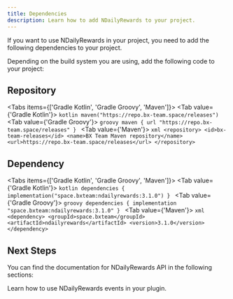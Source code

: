 ```yaml
---
title: Dependencies
description: Learn how to add NDailyRewards to your project.
---
```


If you want to use NDailyRewards in your project, you need to add the following dependencies to your project.

Depending on the build system you are using, add the following code to your project:

## Repository

<Tabs items={['Gradle Kotlin', 'Gradle Groovy', 'Maven']}>
  <Tab value={'Gradle Kotlin'}>
    ```kotlin
    maven("https://repo.bx-team.space/releases")
    ```
  </Tab>
  <Tab value={'Gradle Groovy'}>
    ```groovy
    maven { url "https://repo.bx-team.space/releases" }
    ```
  </Tab>
  <Tab value={'Maven'}>
    ```xml
    <repository>
        <id>bx-team-releases</id>
        <name>BX Team Maven repository</name>
        <url>https://repo.bx-team.space/releases</url>
    </repository>
    ```
  </Tab>
</Tabs>

## Dependency

<Tabs items={['Gradle Kotlin', 'Gradle Groovy', 'Maven']}>
  <Tab value={'Gradle Kotlin'}>
    ```kotlin
    dependencies {
        implementation("space.bxteam:ndailyrewards:3.1.0")
    }
    ```
  </Tab>
  <Tab value={'Gradle Groovy'}>
    ```groovy
    dependencies {
        implementation "space.bxteam:ndailyrewards:3.1.0"
    }
    ```
  </Tab>
  <Tab value={'Maven'}>
    ```xml
    <dependency>
        <groupId>space.bxteam</groupId>
        <artifactId>ndailyrewards</artifactId>
        <version>3.1.0</version>
    </dependency>
    ```
  </Tab>
</Tabs>

## Next Steps

You can find the documentation for NDailyRewards API in the following sections:

<Cards>
  <Card title='Events' href='/docs/ndailyrewards/development/events'>
    Learn how to use NDailyRewards events in your plugin.
  </Card>
</Cards>
